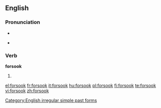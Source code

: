 ==English==

===Pronunciation===
* {{IPA|/ˈfoɻsʊk/}}
* {{audio|en-us-forsook.ogg|Audio (US)}}
*: {{rhymes|ʊk}}

===Verb===
'''forsook'''

# {{simple past of|[[forsake]]}}

[[Category:English irregular simple past forms]]

[[el:forsook]]
[[fr:forsook]]
[[it:forsook]]
[[hu:forsook]]
[[pl:forsook]]
[[fi:forsook]]
[[te:forsook]]
[[vi:forsook]]
[[zh:forsook]]